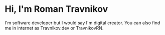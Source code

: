 # Hi, I'm Roman Travnikov

I'm software developer but I would say I'm digital creator. You can also find me in internet as Travnikov.dev or TravnikovRN. 